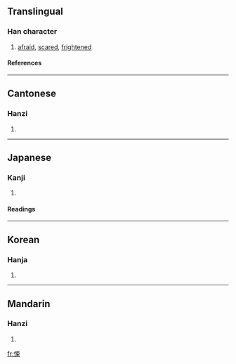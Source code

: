 ==Translingual==
===Han character===
{{Han char|rn=61|rad=心|as=07|sn=10|four=9509<sub>6</sub>|canj=心木中 (PDL)}}
# [[afraid]], [[scared]], [[frightened]]
====References====
{{Han ref|kx=0387.310|dkj=10672|dj=0720.130|hdz=42303.030|uh=609A|ud=24730|bh=AEAA|bd=44714}}
----
==Cantonese==
===Hanzi===
{{yue-hanzi|jyut=|y=sung2}}
# {{defn|Cantonese}}
----
==Japanese==
===Kanji===
{{ja-kanji|grade=|rs=心07}}
# {{defn|Japanese}} 
====Readings====
{{ja-readings|on=[[しょう]] (shō)|kun=[[おそれる]] (osoreru)}}
----
==Korean==
===Hanja===
{{ko-hanja|hangeul=송|eumhun=|rv=song|mr=song|y=song}}
# {{defn|Korean}}
----
==Mandarin==
===Hanzi===
{{cmn-hanzi|pin=[[sǒng]] (song3)|wg=sung<sup>3</sup>}}
# {{defn|Mandarin}}

[[fr:悚]]